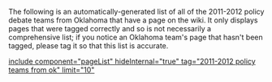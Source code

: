 The following is an automatically-generated list of all of the 2011-2012 policy debate teams from Oklahoma that have a page on the wiki. It only displays pages that were tagged correctly and so is not necessarily a comprehensive list; if you notice an Oklahoma team's page that hasn't been tagged, please tag it so that this list is accurate.

[[include component="pageList" hideInternal="true" tag="2011-2012 policy teams from ok" limit="10"]]